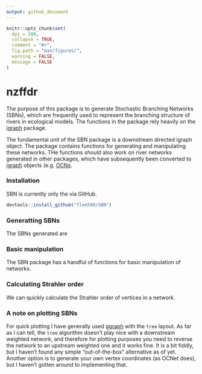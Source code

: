 ```yaml
---
output: github_document
---
```


```r
knitr::opts_chunk$set(
  dpi = 300,
  collapse = TRUE,
  comment = "#>",
  fig.path = "man/figures/",
  warning = FALSE,
  message = FALSE 
)
```

# nzffdr

<!-- badges: start -->
<!-- badges: end -->

The purpose of this package is to generate Stochastic Branching Networks (SBNs), which are frequently used to represent the branching structure of rivers in ecological models. The functions in the package rely heavily on the [igraph](https://igraph.org/r/) package. 

The fundamental unit of the SBN package is a downstream directed igraph object. The package contains functions for generating and manipulating these networks. THe functions *should* also work on river networks generated in other packages, which have subsequently been converted to [igraph](https://igraph.org/r/) objects (e.g. [OCNs](https://cran.r-project.org/web/packages/OCNet/vignettes/OCNet.html).


### Installation
SBN is currently only the via GitHub.
```r
devtools::install_github("flee598/SBN")
```


### Generatting SBNs
The SBNs generated are 


### Basic manipulation
The SBN package has a handful of functions for basic manipulation of networks.



### Calculating Strahler order
We can quickly calculate the Strahler order of vertices in a network. 


### A note on plotting SBNs
For quick plotting I have generally used [ggraph](https://www.data-imaginist.com/2017/ggraph-introduction-layouts/) with the `tree` layout. As far as I can tell, the `tree` algorithm doesn't play nice with a downstream weighted network, and therefore for plotting purposes you need to reverse the network to an upstream weighted one and it works fine. It is a bit fiddly, but I haven't found any simple "out-of-the-box" alternative as of yet. Another option is to generate your own vertex coordinates (as OCNet does), but I haven't gotten around to implementing that.

